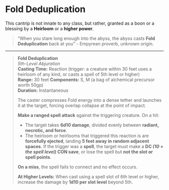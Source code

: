 # Fold Deduplication

This cantrip is not innate to any class, but rather, granted as a boon or a blessing by a **Heirloom** or a **higher power**.

> “When you stare long enough into the abyss, the abyss casts **Fold Deduplication** back at you” - Empyrean proverb, unknown origin.

---

> **Fold Deduplication**  
> _5th-Level Abjuration_  
> **Casting Time:** Reaction (trigger: a creature within 30 feet uses a heirloom of any kind, or casts a spell of 5th level or higher)  
> **Range:** 30 feet
> **Components:** S, M (a bag of alchemical precursor worth 50gp)  
> **Duration:** Instantaneous
>
> The caster compresses Fold energy into a dense tether and launches it at the target, forcing overlap collapse at the point of impact.
>
> **Make a ranged spell attack** against the triggering creature. On a hit:
>
> - The target takes **6d10 damage**, divided evenly between **radiant, necrotic, and force**.
> - The heirloom or heirlooms that triggered this reaction is are **forcefully ejected**, landing **5 feet away in random adjacent spaces**.
>   If the trigger was a **spell**, the target must make a **DC _(10 + the spell level)_ CON save**, or lose the spell but **not the slot or spell points**.
>
> **On a miss**, the spell fails to connect and no effect occurs.
>
> **At Higher Levels:** When cast using a spell slot of 6th level or higher, increase the damage by **1d10 per slot level** beyond 5th.
